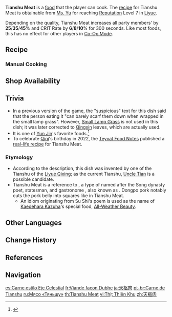 {{Food Infobox
|id              = 108159
|name            = Tianshu Meat
|description     = A braised meat dish.
|desc_suspicious = It's been braised for too long, resulting in meat that's too soft. The fatty cuts are greasy enough to give you palpitations, and you can barely scarf them down even when wrapped in the Qingxin leaves.
|desc_basic      = The cut of meat is a happy medium between lean and fatty, and has been braised to smoking perfection. The ingredients glisten, and are soft but not greasy. Word has it that the Tianshu of a certain generation of the Liyue Qixing invented this dish after much painstaking development.
|desc_delicious  = Its intense aroma can be detected from miles away. The ingredients look exquisite in every way, capturing the essence of its original design. It would not look out of place on a gourmet spread at Yuehai Pavilion.
|type            = ATK-Boosting Dishes
|effectType      = CRIT Rate Up
|effect          = Increases all party members' {{Color|Physical DMG}} by (var1)% and CRIT Rate by (var2)% for 300s.
|eff_att1        = Physical DMG Bonus
|eff_att2        = CRIT Rate
|eff_suspicious1 = 25
|eff_suspicious2 = 6
|eff_basic1      = 30
|eff_basic2      = 8
|eff_delicious1  = 45
|eff_delicious2  = 10
|quality         = 4
|recipe          = Reach [[Reputation]] Level 7 in [[Liyue]]
|source1         = {{Sold By|Tianshu Meat}}
|region          = Liyue
}}
'''Tianshu Meat''' is a [[food]] that the player can cook. The [[recipe]] for Tianshu Meat is obtainable from [[Ms. Yu]] for reaching [[Reputation]] Level 7 in [[Liyue]].

Depending on the quality, Tianshu Meat increases all party members' {{Color|Physical DMG}} by '''25'''/'''35'''/'''45'''% and CRIT Rate by '''6'''/'''8'''/'''10'''% for 300 seconds. Like most foods, this has no effect for other players in [[Co-Op Mode]].

==Recipe==
{{Recipe
|type = Cooking
|Raw Meat = 4
|Sugar = 2
|Qingxin = 1
|Matsutake = 1
|sort = Raw Meat;Sugar;Qingxin;Matsutake
}}

===Manual Cooking===
{{Manual Cooking}}

==Shop Availability==
{{Shop Availability}}

==Trivia==
*In a previous version of the game, the "suspicious" text for this dish said that the person eating it "can barely scarf them down when wrapped in the small lamp grass". However, [[Small Lamp Grass]] is not used in this dish; it was later corrected to [[Qingxin]] leaves, which are actually used.
*It is one of [[Yun Jin]]'s favorite foods.<ref>{{Ref/VO|Yun Jin|Favorite Food}}</ref>
*To celebrate [[Qiqi]]'s birthday in 2022, the [[Teyvat Food Notes]] published a [https://ys.mihoyo.com/main/news/detail/20341 real-life recipe] for Tianshu Meat.

===Etymology===
*According to the description, this dish was invented by one of the Tianshu of the [[Liyue Qixing]]; as the current Tianshu, [[Uncle Tian]] is a possible candidate.
*Tianshu Meat is a reference to {{lang|{{w|Dongpo pork}}|zh=东坡肉|zh_rm=Dōngpō ròu|zh_lit=Dongpo Meat}}, a type of {{w|red braised pork belly}} named after the Song dynasty poet, statesman, and gastronome {{w|Su Shi}}, also known as {{lang|Dongpo|zh=东坡|zh_rm=Dōngpō}}. Dongpo pork notably cuts the pork belly into squares like in Tianshu Meat.
**An idiom originating from Su Shi's poem is used as the name of [[Kaedehara Kazuha]]'s special food, [[All-Weather Beauty]].

==Other Languages==
{{Other Languages
|en      = Tianshu Meat
|zhs     = 天枢肉
|zhs_rm  = Tiānshū Ròu
|zht     = 天樞肉
|zht_rm  = Tiānshū Ròu
|zh_tl   = Tianshu Meat
|ja      = 天枢肉
|ja_rm   = Tensuu Niku<ref>{{Ref/VO|Yun Jin|好きな食べ物…|ja|note=Favorite Food}}</ref>
|ja_tl   = Tianshu Meat
|ko      = 천추육
|ko_tl   = Tianshu Meat
|es      = Carne estilo Eje Celestial
|es_tl   = Celestial Axis-style Meat
|fr      = Viande façon Dubhe
|fr_tl   = {{w|Dubhe}}-Style Meat
|ru      = Мясо «Тяньшу»
|ru_tl   = "Tianshu" Meat
|th      = Tianshu Meat
|vi      = Thịt Thiên Khu
|vi_tl   = 
|de      = Tianshu-Braten
|de_tl   = Tianshu Roast
|id      = Tianshu Meat
|pt      = Carne de Tianshu
|pt_tl   = Tianshu's Meat
|tr      = Tianshu Usulü Rosto
|tr_tl   = Tianshu Style Roast
|it      = Carne di Tianshu
|it_tl   = 
}}

==Change History==
{{Change History|1.1}}

==References==
{{Reflist}}

==Navigation==
{{Food Navbox}}

[[es:Carne estilo Eje Celestial]]
[[fr:Viande façon Dubhe]]
[[ja:天枢肉]]
[[pt-br:Carne de Tianshu]]
[[ru:Мясо «Тяньшу»]]
[[th:Tianshu Meat]]
[[vi:Thịt Thiên Khu]]
[[zh:天樞肉]]